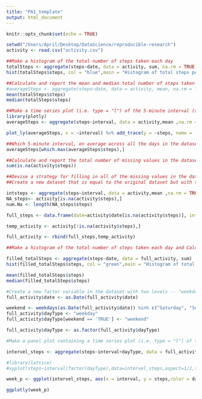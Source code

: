 ```yaml
---
title: "PA1_template"
output: html_document
---
```


```r
knitr::opts_chunk$set(echo = TRUE)
```

```r
setwd("/Users/April/Desktop/DataScience/reproducible-research")
activity <- read.csv("activity.csv")

```

```r
##Make a histogram of the total number of steps taken each day
totalSteps <- aggregate(steps~date, data = activity, sum, na.rm = TRUE)
hist(totalSteps$steps, col = "blue",main = "Histogram of total steps per day", xlab = "Total Steps", ylim = c(0,30))

##Calculate and report the mean and median total number of steps taken per day
#averageSteps <- aggregate(steps~date, data = activity, mean, na.rm = TRUE)
mean(totalSteps$steps)
median(totalSteps$steps)

```
```r
##Make a time series plot (i.e. type = "l") of the 5-minute interval (x-axis) and the average number of steps taken, averaged across all days (y-axis)
library(plotly)
averageSteps <- aggregate(steps~interval, data = activity,mean ,na.rm = TRUE)

plot_ly(averageSteps, x = ~interval) %>% add_trace(y = ~steps, name = 'Average steps',mode = 'lines')

##Which 5-minute interval, on average across all the days in the dataset, contains the maximum number of steps?
averageSteps[which.max(averageSteps$steps),]

```

```r

##Calculate and report the total number of missing values in the dataset (i.e. the total number of rows with NAs)
sum(is.na(activity$steps))

##Devise a strategy for filling in all of the missing values in the dataset. The strategy does not need to be sophisticated. For example, you could use the mean/median for that day, or the mean for that 5-minute interval, etc.
##Create a new dataset that is equal to the original dataset but with the missing data filled in.

intsteps <- aggregate(steps~interval, data = activity,mean ,na.rm = TRUE)
NA_steps<- activity[is.na(activity$steps),]
num.Na <- length(NA_steps$steps)

full_steps <- data.frame(date=activity$date[is.na(activity$steps)], interval = activity$interval[is.na(activity$steps)],steps=intsteps[match(intsteps$interval,activity$interval[is.na(activity$steps)]),2])

temp_activity <- activity[!is.na(activity$steps),]

full_activity <- rbind(full_steps,temp_activity)

##Make a histogram of the total number of steps taken each day and Calculate and report the mean and median total number of steps taken per day. Do these values differ from the estimates from the first part of the assignment? What is the impact of imputing missing data on the estimates of the total daily number of steps?

filled_totalSteps <- aggregate(steps~date, data = full_activity, sum)
hist(filled_totalSteps$steps, col = "green",main = "Histogram of total steps per day(Full data)", xlab = "Total Steps", ylim = c(0,40))

mean(filled_totalSteps$steps)
median(filled_totalSteps$steps)

```

```r
#Create a new factor variable in the dataset with two levels -- "weekday" and "weekend" indicating whether a given date is a weekday or weekend day.
full_activity$date <- as.Date(full_activity$date)

weekend <- weekdays(as.Date(full_activity$date)) %in% c("Saturday", "Sunday")
full_activity$dayType <- "weekday"
full_activity$dayType[weekend == 'TRUE'] <- "weekend"

full_activity$dayType <- as.factor(full_activity$dayType)

#Make a panel plot containing a time series plot (i.e. type = "l") of the 5-minute interval (x-axis) and the average number of steps taken, averaged across all weekday days or weekend days (y-axis). 

intervel_steps <- aggregate(steps~interval+dayType, data = full_activity,mean,na.rm = TRUE)

#library(lattice)
#xyplot(steps~interval|factor(dayType),data=intervel_steps,aspect=1/2,type="l")

week_p <- ggplot(intervel_steps, aes(x = interval, y = steps,color = dayType)) + ylab("Number of Steps") + ggtitle("Activity patterns between weekdays and weekends.")+ theme(plot.title = element_text(lineheight=.8, face="bold"))+geom_line() + facet_grid(dayType~.)

ggplotly(week_p)
```

